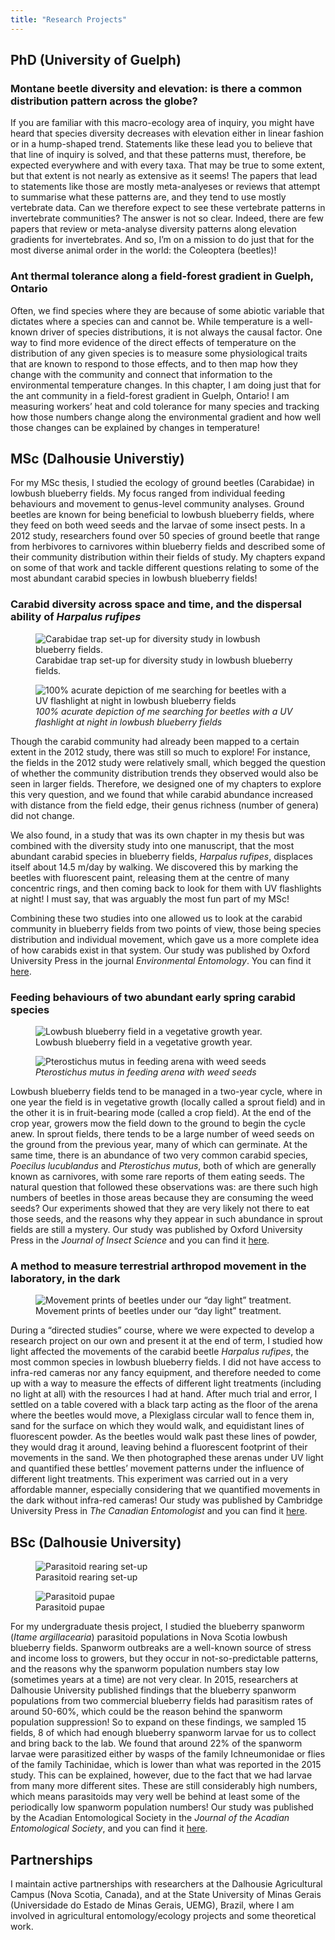 ```yaml
---
title: "Research Projects"
---
```


## PhD (University of Guelph)

### Montane beetle diversity and elevation: is there a common distribution pattern across the globe?

If you are familiar with this macro-ecology area of inquiry, you might have heard that species diversity decreases with elevation either in linear fashion or in a hump-shaped trend. Statements like these lead you to believe that that line of inquiry is solved, and that these patterns must, therefore, be expected everywhere and with every taxa. That may be true to some extent, but that extent is not nearly as extensive as it seems! The papers that lead to statements like those are mostly meta-analyeses or reviews that attempt to summarise what these patterns are, and they tend to use mostly vertebrate data. Can we therefore expect to see these vertebrate patterns in invertebrate communities? The answer is not so clear. Indeed, there are few papers that review or meta-analyse diversity patterns along elevation gradients for invertebrates. And so, I'm on a mission to do just that for the most diverse animal order in the world: the Coleoptera (beetles)!

### Ant thermal tolerance along a field-forest gradient in Guelph, Ontario

Often, we find species where they are because of some abiotic variable that dictates where a species can and cannot be. While temperature is a well-known driver of species distributions, it is not always the causal factor. One way to find more evidence of the direct effects of temperature on the distribution of any given species is to measure some physiological traits that are known to respond to those effects, and to then map how they change with the community and connect that information to the environmental temperature changes. In this chapter, I am doing just that for the ant community in a field-forest gradient in Guelph, Ontario! I am measuring workers' heat and cold tolerance for many species and tracking how those numbers change along the environmental gradient and how well those changes can be explained by changes in temperature!

## MSc (Dalhousie Universtiy)

For my MSc thesis, I studied the ecology of ground beetles (Carabidae) in lowbush blueberry fields. My focus ranged from individual feeding behaviours and movement to genus-level community analyses. Ground beetles are known for being beneficial to lowbush blueberry fields, where they feed on both weed seeds and the larvae of some insect pests. In a 2012 study, researchers found over 50 species of ground beetle that range from herbivores to carnivores within blueberry fields and described some of their community distribution within their fields of study. My chapters expand on some of that work and tackle different questions relating to some of the most abundant carabid species in lowbush blueberry fields!

### Carabid diversity across space and time, and the dispersal ability of *Harpalus rufipes*

::: {layout-ncol=2}
![Carabidae trap set-up for diversity study in lowbush blueberry fields.](images/carabid_traps.jpg)

![*100% acurate depiction of me searching for beetles with a UV flashlight at night in lowbush blueberry fields*](images/uv_beetle_searching.png)
:::

Though the carabid community had already been mapped to a certain extent in the 2012 study, there was still so much to explore! For instance, the fields in the 2012 study were relatively small, which begged the question of whether the community distribution trends they observed would also be seen in larger fields. Therefore, we designed one of my chapters to explore this very question, and we found that while carabid abundance increased with distance from the field edge, their genus richness (number of genera) did not change. 

We also found, in a study that was its own chapter in my thesis but was combined with the diversity study into one manuscript, that the most abundant carabid species in blueberry fields, *Harpalus rufipes*, displaces itself about  14.5 m/day by walking. We discovered this by marking the beetles with fluorescent paint, releasing them at the centre of many concentric rings, and then coming back to look for them with UV flashlights at night! I must say, that was arguably the most fun part of my MSc!

Combining these two studies into one allowed us to look at the carabid community in blueberry fields from two points of view, those being species distribution and individual movement, which gave us a more complete idea of how carabids exist in that system. Our study was published by Oxford University Press in the journal *Environmental Entomology*. You can find it <a href="https://doi.org/10.1093/ee/nvaa047" target="_blank">here</a>.

### Feeding behaviours of two abundant early spring carabid species

::: {layout-ncol=2}
![Lowbush blueberry field in a vegetative growth year.](images/sprout_blueberry_field.jpg)

![*Pterostichus mutus in feeding arena with weed seeds*](images/p_mutus_seeds.Jpeg)
:::


Lowbush blueberry fields tend to be managed in a two-year cycle, where in one year the field is in vegetative growth (locally called a sprout field) and in the other it is in fruit-bearing mode (called a crop field). At the end of the crop year, growers mow the field down to the ground to begin the cycle anew. In sprout fields, there tends to be a large number of weed seeds on the ground from the previous year, many of which can germinate. At the same time, there is an abundance of two very common carabid species, *Poecilus lucublandus* and *Pterostichus mutus*, both of which are generally known as carnivores, with some rare reports of them eating seeds. The natural question that followed these observations was: are there such high numbers of beetles in those areas because they are consuming the weed seeds? Our experiments showed that they are very likely not there to eat those seeds, and the reasons why they appear in such abundance in sprout fields are still a mystery. Our study was published by Oxford University Press in the *Journal of Insect Science* and you can find it <a href="https://doi.org/10.1093/jisesa/iez027" target="_blank">here</a>.

### A method to measure terrestrial arthropod movement in the laboratory, in the dark

![Movement prints of beetles under our "day light" treatment.](images/beetle_movements.jpg)

During a "directed studies" course, where we were expected to develop a research project on our own and present it at the end of term, I studied how light affected the movements of the carabid beetle *Harpalus rufipes*, the most common species in lowbush blueberry fields. I did not have access to infra-red cameras nor any fancy equipment, and therefore needed to come up with a way to measure the effects of different light treatments (including no light at all) with the resources I had at hand. After much trial and error, I settled on a table covered with a black tarp acting as the floor of the arena where the beetles would move, a Plexiglass circular wall to fence them in, sand for the surface on which they would walk, and equidistant lines of fluorescent powder. As the beetles would walk past these lines of powder, they would drag it around, leaving behind a fluorescent footprint of their movements in the sand. We then photographed these arenas under UV light and quantified these bettles' movement patterns under the influence of different light treatments. This experiment was carried out in a very affordable manner, especially considering that we quantified movements in the dark without infra-red cameras! Our study was published by Cambridge University Press in *The Canadian Entomologist* and you can find it <a href="https://doi.org/10.4039/tce.2020.48" target="_blank">here</a>.

## BSc (Dalhousie University)

::: {layout-ncol=2}
![Parasitoid rearing set-up](images/parasitoid_rearing.jpg)

![Parasitoid pupae](images/parasitoid_pupae.jpg)
:::

For my undergraduate thesis project, I studied the blueberry spanworm (*Itame argillacearia*) parasitoid populations in Nova Scotia lowbush blueberry fields. Spanworm outbreaks are a well-known source of stress and income loss to growers, but they occur in not-so-predictable patterns, and the reasons why the spanworm population numbers stay low (sometimes years at a time) are not very clear. In 2015, researchers at Dalhousie University published findings that the blueberry spanworm populations from two commercial blueberry fields had parasitism rates of around 50-60%, which could be the reason behind the spanworm population suppression! So to expand on these findings, we sampled 15 fields, 8 of which had enough blueberry spanworm larvae for us to collect and bring back to the lab. We found that around 22% of the spanworm larvae were parasitized either by wasps of the family Ichneumonidae or flies of the family Tachinidae, which is lower than what was reported in the 2015 study. This can be explained, however, due to the fact that we had larvae from many more different sites. These are still considerably high numbers, which means parasitoids may very well be behind at least some of the periodically low spanworm population numbers! Our study was published by the Acadian Entomological Society in the *Journal of the Acadian Entomological Society*, and you can find it <a href="https://acadianes.org/journal/papers/cutler_16-4.pdf" target="_blank">here</a>.

## Partnerships

I maintain active partnerships with researchers at the Dalhousie Agricultural Campus (Nova Scotia, Canada), and at the State University of Minas Gerais (Universidade do Estado de Minas Gerais, UEMG), Brazil, where I am involved in agricultural entomology/ecology projects and some theoretical work.